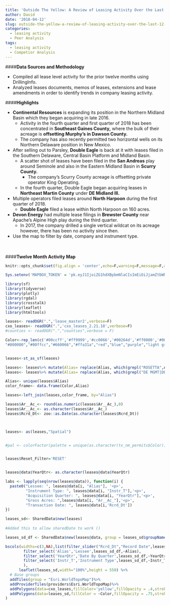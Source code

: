 ```yaml
---
title: 'Outside The Yellow: A Review of Leasing Activity Over the Last 12 Months'
author: David
date: '2018-04-12'
slug: outside-the-yellow-a-review-of-leasing-activity-over-the-last-12-months
categories:
  - leasing activity
  - Peer Analysis
tags:
  - leasing activity
  - Competior Analysis
---
```



####**Data Sources and Methodology**

* Compiled all lease level activity for the prior twelve months using DrillingInfo.
* Analyzed leases documents, memos of leases, extensions and lease amendments in order to identify trends in company leasing activity.
 

####**Highlights**

* **Continental Resources** is expanding its position in the Northern Midland Basin which they began acquiring in late 2016.
    + Activity in the fourth quarter and first quarter of 2018 has been concentrated in **Southeast Gaines County,** where the bulk of their acreage is **offsetting Murphy's in Dawson County.**
    + The company has also recently permitted two horizontal wells on its Northern Delaware position in New Mexico.
* After selling out to Parsley, **Double Eagle** is back at it with leases filed in the Southern Delaware, Central Basin Platform and Midland Basin.
    + A scatter shot of leases have been filed in the **San Andreas** play around Seminole and also in the Eastern Midland Basin in **Scurry County.**
        + The company's Scurry County acreage is offsetting private operator King Operating.
    + In the fourth quarter, Double Eagle began acquiring leases in **Northeast Martin County** under **DE Midland III.**
* Multiple operators filed leases around **North Harpoon** during the first quarter of 2018.
    + **Double Eagle** filed a lease within North Harpoon on 160 acres.
* **Devon Energy** had multiple lease filings in **Brewster County** near Apache's Alpine High play during the third quarter.
    + In 2017, the company drilled a single vertical wildcat on its acreage however, there has been no activity since then. 
* Use the map to filter by date, company and instrument type.    
<br>
<br>

####**Twelve Month Activity Map**
```r
knitr::opts_chunk$set(fig.align = 'center',echo=F,warning=F,message=F,asis=F)
```



```r
Sys.setenv('MAPBOX_TOKEN' = 'pk.eyJ1IjoiZG1hdXBpbmNlaCIsImEiOiJjamZtbWhqdHMwdTQzMzNvZGdpc2x4bzlxIn0.eIDdIjeaDK-x7Q8uZgdJGg')
```



```r
library(sf)
library(tidyverse)
library(plotly)
library(rgdal)
library(crosstalk)
library(leaflet)
library(htmltools)
```

```r
leases<- readOGR(".",'lease_master2',verbose=F)
cxo_leases<- readOGR(".",'cxo_leases_2.21.18',verbose=F)
#counties <- readOGR(".","counties",verbose = F)
```




```r
Color<-rep_len(c('#00ccff','#ff9999','#cc0066','#00264d','#ff0000','#003300',"#e60000",'#99ffff',"#cc9966",'#ff9966','#0d0d0d',"#cc33ff",'#ff5500',"#ccffee","#ff9900","#0000e6",'#660066','#33ffd6','#0099ff','#a6a6a6','#0000ff','#ff00ff','#ff0066','#ffd699','#ffffb3'," dark blue",'#66ff99','#a64dff',"maroon",'#000066',"#e65c00",'#339966',"#0099cc",
"#800000","#00ffcc","#660066","#ffa31a","red","blue","purple","light green","dark blue","#ccffcc","#3333cc","#b35900","black","#bf4040","#666699","#ad33ff","#ffb3cc","green","purple","#ffb833"),length.out=766)


leases<-st_as_sf(leases)

leases<- leases%>% mutate(Alias= replace(Alias, which(grepl("ROSETTA",Alias)),"NOBLE"),Alias)
leases<- leases%>% mutate(Alias= replace(Alias, which(grepl("DE MGMT|DE MIDLAND III",Alias)),"DOUBLE EAGLE"),Alias)

Alias<- unique(leases$Alias)
color_frame<- data.frame(Color,Alias)

leases<-left_join(leases,color_frame, by="Alias")

leases$Ar__Ac_<- round(as.numeric(leases$Ar__Ac_),0)
leases$Ar__Ac_<- as.character(leases$Ar__Ac_)
leases$Rcrd_Dt<- zoo::as.Date(as.character(leases$Rcrd_Dt))



leases<- as(leases,"Spatial")


#pal <- colorFactor(palette = unique(as.character(tx_nm_permits$Color)),domain=tx_nm_permits$Top20,levels=tx_nm_permi#ts$Top20,ordered=T)


leases$Reset_Filter='RESET'


leases@data$YearQtr<- as.character(leases@data$YearQtr)
```

```r
labs <- lapply(seq(nrow(leases@data)), function(i) {
  paste0("Lessee: ", leases@data[i, "Alias"], '<p>',
         "Instrument Type: ", leases@data[i, "Instr_T"],'<p>',
         "Acquisition Quarter: ", leases@data[i, "YearQtr"],'<p>',
         "Gross Acres: ",leases@data[i, "Ar__Ac_"],'<p>',
         "Transaction Date: ", leases@data[i,'Rcrd_Dt']) 
})

```


```r
leases_sd<- SharedData$new(leases)
 
#Added this to allow sharedDate to work ()

leases_sd_df <- SharedData$new(leases@data, group = leases_sd$groupName())
```


```r
bscols(widths=c(3,NA),list(filter_slider("Rcrd_Dt","Record Date",leases_sd_df,~Rcrd_Dt),
        filter_select('Alias','Lessee',leases_sd_df,~Alias),
        filter_select('YearQtr','Date By Quarter',leases_sd_df,~YearQtr),
        filter_select('Instr_T','Instrument Type',leases_sd_df,~Instr_T)
        ),
      leaflet(leases_sd,width="100%",height = 550) %>%
  # Base groups
  addTiles(group = "Esri.WorldTopoMap")%>%
  addProviderTiles(providers$Esri.WorldTopoMap)%>%
  addPolygons(data=cxo_leases,fillColor='yellow',fillOpacity = .4,stroke=NA)%>%
  addPolygons(data=leases_sd,fillColor = ~Color,fillOpacity = .75,stroke=NA,label=lapply(labs,HTML))%>% setView(lng=-102.79, lat=31.89,zoom=7)
)


```
<br>
<br>
